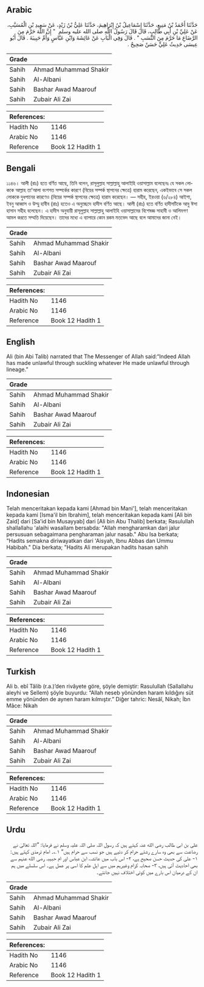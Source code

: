 ## Arabic


<div dir="rtl" lang="ar" style={{fontSize:'larger',backgroundColor:'#f8f9fa',padding:20}}>
حَدَّثَنَا أَحْمَدُ بْنُ مَنِيعٍ، حَدَّثَنَا إِسْمَاعِيلُ بْنُ إِبْرَاهِيمَ، حَدَّثَنَا عَلِيُّ بْنُ زَيْدٍ، عَنْ سَعِيدِ بْنِ الْمُسَيَّبِ، عَنْ عَلِيِّ بْنِ أَبِي طَالِبٍ، قَالَ قَالَ رَسُولُ اللَّهِ صلى الله عليه وسلم ‏ "‏ إِنَّ اللَّهَ حَرَّمَ مِنَ الرَّضَاعِ مَا حَرَّمَ مِنَ النَّسَبِ ‏"‏ ‏.‏ قَالَ وَفِي الْبَابِ عَنْ عَائِشَةَ وَابْنِ عَبَّاسٍ وَأُمِّ حَبِيبَةَ ‏.‏ قَالَ أَبُو عِيسَى حَدِيثُ عَلِيٍّ حَسَنٌ صَحِيحٌ ‏.‏
</div>
<div style={{backgroundColor:'#f8f9fa',padding:20, marginBottom: 10}}><table> <thead> <tr> <th>Grade</th> <th></th> </tr> </thead> <tbody> <tr><td>Sahih</td><td>Ahmad Muhammad Shakir</td></tr><tr><td>Sahih</td><td>Al-Albani</td></tr><tr><td>Sahih</td><td>Bashar Awad Maarouf</td></tr><tr><td>Sahih</td><td>Zubair Ali Zai</td></tr></tbody></table><table> <thead> <tr> <th>References:</th> <th></th> </tr> </thead> <tbody><tr><td>Hadith No</td><td>1146</td></tr><tr><td>Arabic No</td><td>1146</td></tr><tr><td>Reference</td><td>Book 12 Hadith 1</td></tr></tbody></table></div>

## Bengali


<div dir="ltr" lang="bn" style={{fontSize:'larger',backgroundColor:'#f8f9fa',padding:20}}>
১১৪৬। আলী (রাঃ) হতে বর্ণিত আছে, তিনি বলেন, রাসূলুল্লাহ সাল্লাল্লাহু আলাইহি ওয়াসাল্লাম বলেছেনঃ যে সকল লোককে আল্লাহ তা'আলা বংশগত সম্পর্কের কারণে (বিয়ের সম্পর্ক স্থাপনের ক্ষেত্রে) হারাম করেছেন, একইভাবে সে সকল লোককে দুধপানের কারণেও (বিয়ের সম্পর্ক স্থাপনের ক্ষেত্রে) হারাম করেছেন। — সহীহ, ইরওয়া (৬/২৮৪) আইশা, ইবনু আব্বাস ও উম্মু হাবীব (রাঃ) হতেও এ অনুচ্ছেদে হাদীস বর্ণিত আছে। আলী (রাঃ) হতে বর্ণিত হাদীসটিকে আবু ঈসা হাসান সহীহ বলেছেন। এ হাদীস অনুযায়ী রাসূলুল্লাহ সাল্লাল্লাহু আলাইহি ওয়াসাল্লামের বিশেষজ্ঞ সাহাবী ও আলিমগণ আমল করতে সম্মতি দিয়েছেন। তাদের মধ্যে এ ব্যাপারে কোন রকম মতভেদ আছে বলে আমাদের জানা নেই।
</div>
<div style={{backgroundColor:'#f8f9fa',padding:20, marginBottom: 10}}><table> <thead> <tr> <th>Grade</th> <th></th> </tr> </thead> <tbody> <tr><td>Sahih</td><td>Ahmad Muhammad Shakir</td></tr><tr><td>Sahih</td><td>Al-Albani</td></tr><tr><td>Sahih</td><td>Bashar Awad Maarouf</td></tr><tr><td>Sahih</td><td>Zubair Ali Zai</td></tr></tbody></table><table> <thead> <tr> <th>References:</th> <th></th> </tr> </thead> <tbody><tr><td>Hadith No</td><td>1146</td></tr><tr><td>Arabic No</td><td>1146</td></tr><tr><td>Reference</td><td>Book 12 Hadith 1</td></tr></tbody></table></div>

## English


<div dir="ltr" lang="en" style={{fontSize:'larger',backgroundColor:'#f8f9fa',padding:20}}>
Ali (bin Abi Talib) narrated that The Messenger of Allah said:“Indeed Allah has made unlawful through suckling whatever He made unlawful through lineage.”
</div>
<div style={{backgroundColor:'#f8f9fa',padding:20, marginBottom: 10}}><table> <thead> <tr> <th>Grade</th> <th></th> </tr> </thead> <tbody> <tr><td>Sahih</td><td>Ahmad Muhammad Shakir</td></tr><tr><td>Sahih</td><td>Al-Albani</td></tr><tr><td>Sahih</td><td>Bashar Awad Maarouf</td></tr><tr><td>Sahih</td><td>Zubair Ali Zai</td></tr></tbody></table><table> <thead> <tr> <th>References:</th> <th></th> </tr> </thead> <tbody><tr><td>Hadith No</td><td>1146</td></tr><tr><td>Arabic No</td><td>1146</td></tr><tr><td>Reference</td><td>Book 12 Hadith 1</td></tr></tbody></table></div>

## Indonesian


<div dir="ltr" lang="id" style={{fontSize:'larger',backgroundColor:'#f8f9fa',padding:20}}>
Telah menceritakan kepada kami [Ahmad bin Mani'], telah menceritakan kepada kami [Isma'il bin Ibrahim], telah menceritakan kepada kami [Ali bin Zaid] dari [Sa'id bin Musayyab] dari [Ali bin Abu Thalib] berkata; Rasulullah shallallahu 'alaihi wasallam bersabda: "Allah mengharamkan dari jalur persusuan sebagaimana pengharaman jalur nasab." Abu Isa berkata; "Hadits semakna diriwayatkan dari 'Aisyah, Ibnu Abbas dan Ummu Habibah." Dia berkata; "Hadits Ali merupakan hadits hasan sahih
</div>
<div style={{backgroundColor:'#f8f9fa',padding:20, marginBottom: 10}}><table> <thead> <tr> <th>Grade</th> <th></th> </tr> </thead> <tbody> <tr><td>Sahih</td><td>Ahmad Muhammad Shakir</td></tr><tr><td>Sahih</td><td>Al-Albani</td></tr><tr><td>Sahih</td><td>Bashar Awad Maarouf</td></tr><tr><td>Sahih</td><td>Zubair Ali Zai</td></tr></tbody></table><table> <thead> <tr> <th>References:</th> <th></th> </tr> </thead> <tbody><tr><td>Hadith No</td><td>1146</td></tr><tr><td>Arabic No</td><td>1146</td></tr><tr><td>Reference</td><td>Book 12 Hadith 1</td></tr></tbody></table></div>

## Turkish


<div dir="ltr" lang="tr" style={{fontSize:'larger',backgroundColor:'#f8f9fa',padding:20}}>
Ali b. ebî Tâlib (r.a.)’den rivâyete göre, şöyle demiştir: Rasulullah (Sallallahu aleyhi ve Sellem) şöyle buyurdu: “Allah neseb yönünden haram kıldığını süt emme yönünden de aynen haram kılmıştır.” Diğer tahric: Nesâî, Nikah; İbn Mâce: Nikah
</div>
<div style={{backgroundColor:'#f8f9fa',padding:20, marginBottom: 10}}><table> <thead> <tr> <th>Grade</th> <th></th> </tr> </thead> <tbody> <tr><td>Sahih</td><td>Ahmad Muhammad Shakir</td></tr><tr><td>Sahih</td><td>Al-Albani</td></tr><tr><td>Sahih</td><td>Bashar Awad Maarouf</td></tr><tr><td>Sahih</td><td>Zubair Ali Zai</td></tr></tbody></table><table> <thead> <tr> <th>References:</th> <th></th> </tr> </thead> <tbody><tr><td>Hadith No</td><td>1146</td></tr><tr><td>Arabic No</td><td>1146</td></tr><tr><td>Reference</td><td>Book 12 Hadith 1</td></tr></tbody></table></div>

## Urdu


<div dir="rtl" lang="ur" style={{fontSize:'larger',backgroundColor:'#f8f9fa',padding:20}}>
علی بن ابی طالب رضی الله عنہ کہتے ہیں کہ رسول اللہ صلی اللہ علیہ وسلم نے فرمایا: ”اللہ تعالیٰ نے رضاعت سے بھی وہ سارے رشتے حرام کر دئیے ہیں جو نسب سے حرام ہیں“ ۱؎۔ امام ترمذی کہتے ہیں: ۱- علی کی حدیث حسن صحیح ہے، ۲- اس باب میں عائشہ، ابن عباس اور ام حبیبہ رضی الله عنہم سے بھی احادیث آئی ہیں، ۳- صحابہ کرام وغیرہم میں سے اہل علم کا اسی پر عمل ہے۔ اس سلسلے میں ہم ان کے درمیان اس بارے میں کوئی اختلاف نہیں جانتے۔
</div>
<div style={{backgroundColor:'#f8f9fa',padding:20, marginBottom: 10}}><table> <thead> <tr> <th>Grade</th> <th></th> </tr> </thead> <tbody> <tr><td>Sahih</td><td>Ahmad Muhammad Shakir</td></tr><tr><td>Sahih</td><td>Al-Albani</td></tr><tr><td>Sahih</td><td>Bashar Awad Maarouf</td></tr><tr><td>Sahih</td><td>Zubair Ali Zai</td></tr></tbody></table><table> <thead> <tr> <th>References:</th> <th></th> </tr> </thead> <tbody><tr><td>Hadith No</td><td>1146</td></tr><tr><td>Arabic No</td><td>1146</td></tr><tr><td>Reference</td><td>Book 12 Hadith 1</td></tr></tbody></table></div>